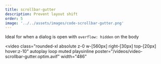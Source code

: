 ```yaml
---
title: scrollbar-gutter
description: Prevent layout shift
order: 5
image: '../../assets/images/code-scrollbar-gutter.png'
---
```



Ideal for when a dialog is open with `overflow: hidden` on the body

<video
  class="rounded-xl absolute z-0 w-[560px] right-[30px] top-[20px] hover:z-10"
  autoplay
  loop
  muted
  playsinline
  poster="/videos/video-scrollbar-gutter.optim.avif"
  width="486"
>
  <source src="/videos/video-scrollbar-gutter.optim.mp4" type="video/mp4" />
  <source src="/videos/video-scrollbar-gutter.optim.webm" type="video/webm" />
</video>

<Image src={screen} alt="" class="rounded-xl absolute z-1 w-[280px] right-[20px] top-[300px] hover:z-10" />
